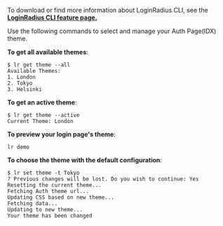 To download or find more information about LoginRadius CLI, see the **<a href="https://www.loginradius.com/open-source/cli/" target="_blank">LoginRadius CLI feature page.</a>**

Use the following commands to select and manage your Auth Page(IDX) theme.

**To get all available themes**:

```shell
$ lr get theme --all
Available Themes:
1. London
2. Tokyo
3. Helsinki

```

**To get an active theme**:

```shell
$ lr get theme --active
Current Theme: London
```

**To preview your login page's theme**:

```shell
lr demo
```

**To choose the theme with the default configuration**:

```shell
$ lr set theme -t Tokyo
? Previous changes will be lost. Do you wish to continue: Yes
Resetting the current theme...
Fetching Auth theme url...
Updating CSS based on new theme...
Fetching data...
Updating to new theme...
Your theme has been changed
```





